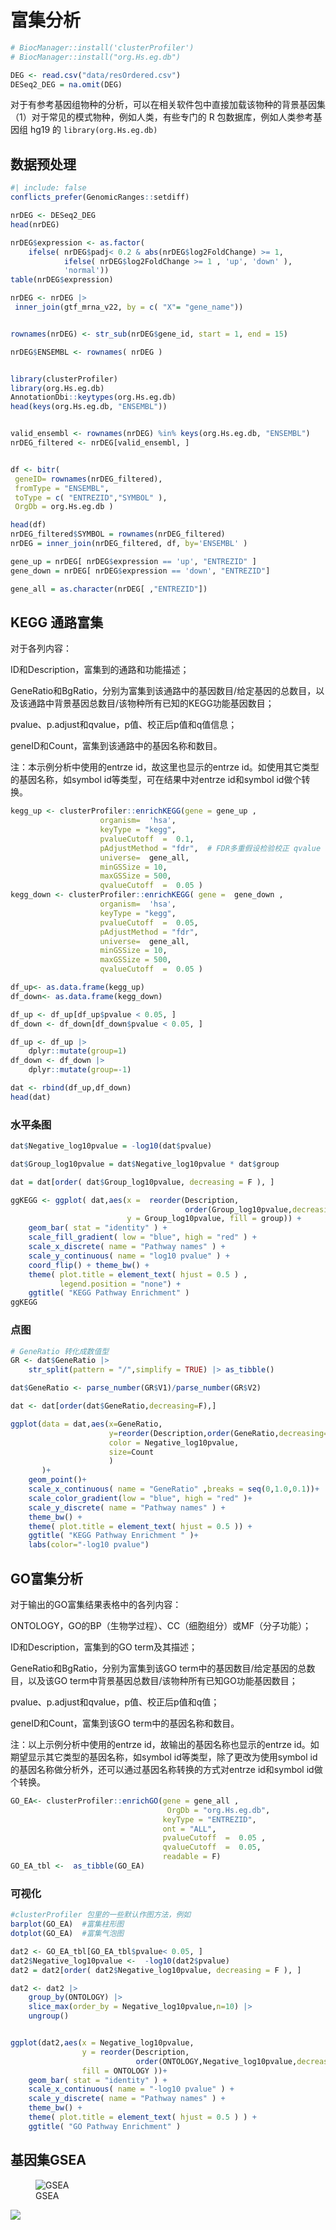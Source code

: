 # 富集分析

```r
# BiocManager::install('clusterProfiler')
# BiocManager::install("org.Hs.eg.db")

DEG <- read.csv("data/resOrdered.csv")
DESeq2_DEG = na.omit(DEG) 
```

对于有参考基因组物种的分析，可以在相关软件包中直接加载该物种的背景基因集 （1）对于常见的模式物种，例如人类，有些专门的 R 包数据库，例如人类参考基因组 hg19 的 `library(org.Hs.eg.db)`

## 数据预处理

```r
#| include: false
conflicts_prefer(GenomicRanges::setdiff)
```

```r
nrDEG <- DESeq2_DEG
head(nrDEG)

nrDEG$expression <- as.factor( 
    ifelse( nrDEG$padj< 0.2 & abs(nrDEG$log2FoldChange) >= 1,
            ifelse( nrDEG$log2FoldChange >= 1 , 'up', 'down' ),
            'normal'))
table(nrDEG$expression)

nrDEG <- nrDEG |> 
 inner_join(gtf_mrna_v22, by = c( "X"= "gene_name"))


rownames(nrDEG) <- str_sub(nrDEG$gene_id, start = 1, end = 15)

nrDEG$ENSEMBL <- rownames( nrDEG )


library(clusterProfiler)
library(org.Hs.eg.db)
AnnotationDbi::keytypes(org.Hs.eg.db)
head(keys(org.Hs.eg.db, "ENSEMBL"))


valid_ensembl <- rownames(nrDEG) %in% keys(org.Hs.eg.db, "ENSEMBL")  
nrDEG_filtered <- nrDEG[valid_ensembl, ]  


df <- bitr(
 geneID= rownames(nrDEG_filtered),
 fromType = "ENSEMBL", 
 toType = c( "ENTREZID","SYMBOL" ), 
 OrgDb = org.Hs.eg.db )

head(df)
nrDEG_filtered$SYMBOL = rownames(nrDEG_filtered)
nrDEG = inner_join(nrDEG_filtered, df, by='ENSEMBL' )

gene_up = nrDEG[ nrDEG$expression == 'up', "ENTREZID" ] 
gene_down = nrDEG[ nrDEG$expression == 'down', "ENTREZID"]

gene_all = as.character(nrDEG[ ,"ENTREZID"])


```

## KEGG 通路富集

对于各列内容：

ID和Description，富集到的通路和功能描述；

GeneRatio和BgRatio，分别为富集到该通路中的基因数目/给定基因的总数目，以及该通路中背景基因总数目/该物种所有已知的KEGG功能基因数目；

pvalue、p.adjust和qvalue，p值、校正后p值和q值信息；

geneID和Count，富集到该通路中的基因名称和数目。

注：本示例分析中使用的entrze id，故这里也显示的entrze id。如使用其它类型的基因名称，如symbol id等类型，可在结果中对entrze id和symbol id做个转换。

```r
kegg_up <- clusterProfiler::enrichKEGG(gene = gene_up ,
                    organism=  'hsa',
                    keyType = "kegg",
                    pvalueCutoff  =  0.1,
                    pAdjustMethod = "fdr",  # FDR多重假设检验校正 qvalue
                    universe=  gene_all,
                    minGSSize = 10,
                    maxGSSize = 500,
                    qvalueCutoff  =  0.05 )
kegg_down <- clusterProfiler::enrichKEGG( gene =  gene_down ,
                    organism=  'hsa',
                    keyType = "kegg",
                    pvalueCutoff  =  0.05,
                    pAdjustMethod = "fdr",
                    universe=  gene_all,
                    minGSSize = 10,
                    maxGSSize = 500,
                    qvalueCutoff  =  0.05 )
```

```r
df_up<- as.data.frame(kegg_up)
df_down<- as.data.frame(kegg_down)
```

```r
df_up <- df_up[df_up$pvalue < 0.05, ]
df_down <- df_down[df_down$pvalue < 0.05, ]
```

```r

df_up <- df_up |> 
    dplyr::mutate(group=1)
df_down <- df_down |> 
    dplyr::mutate(group=-1)

```

```r
dat <- rbind(df_up,df_down)
head(dat)
```

### 水平条图

```r
dat$Negative_log10pvalue = -log10(dat$pvalue)

dat$Group_log10pvalue = dat$Negative_log10pvalue * dat$group

dat = dat[order( dat$Group_log10pvalue, decreasing = F ), ]

ggKEGG <- ggplot( dat,aes(x =  reorder(Description,
                                       order(Group_log10pvalue,decreasing=F)),
                          y = Group_log10pvalue, fill = group)) + 
    geom_bar( stat = "identity" ) + 
    scale_fill_gradient( low = "blue", high = "red" ) + 
    scale_x_discrete( name = "Pathway names" ) +
    scale_y_continuous( name = "log10 pvalue" ) +
    coord_flip() + theme_bw() + 
    theme( plot.title = element_text( hjust = 0.5 ) ,
           legend.position = "none") +
    ggtitle( "KEGG Pathway Enrichment" ) 
ggKEGG
```

### 点图

```r
# GeneRatio 转化成数值型
GR <- dat$GeneRatio |> 
    str_split(pattern = "/",simplify = TRUE) |> as_tibble()

dat$GeneRatio <- parse_number(GR$V1)/parse_number(GR$V2)

dat <- dat[order(dat$GeneRatio,decreasing=F),]

ggplot(data = dat,aes(x=GeneRatio,
                      y=reorder(Description,order(GeneRatio,decreasing=F)),
                      color = Negative_log10pvalue,
                      size=Count
                      )
       )+
    geom_point()+
    scale_x_continuous( name = "GeneRatio" ,breaks = seq(0,1.0,0.1))+
    scale_color_gradient(low = "blue", high = "red" )+
    scale_y_discrete( name = "Pathway names" ) +
    theme_bw() + 
    theme( plot.title = element_text( hjust = 0.5 )) +
    ggtitle( "KEGG Pathway Enrichment " )+
    labs(color="-log10 pvalue")

```

## GO富集分析

对于输出的GO富集结果表格中的各列内容：

ONTOLOGY，GO的BP（生物学过程）、CC（细胞组分）或MF（分子功能）；

ID和Description，富集到的GO term及其描述；

GeneRatio和BgRatio，分别为富集到该GO term中的基因数目/给定基因的总数目，以及该GO term中背景基因总数目/该物种所有已知GO功能基因数目；

pvalue、p.adjust和qvalue，p值、校正后p值和q值；

geneID和Count，富集到该GO term中的基因名称和数目。

注：以上示例分析中使用的entrze id，故输出的基因名称也显示的entrze id。如期望显示其它类型的基因名称，如symbol id等类型，除了更改为使用symbol id的基因名称做分析外，还可以通过基因名称转换的方式对entrze id和symbol id做个转换。

```r
GO_EA<- clusterProfiler::enrichGO(gene = gene_all ,
                                   OrgDb = "org.Hs.eg.db",
                                  keyType = "ENTREZID",
                                  ont = "ALL",
                                  pvalueCutoff  =  0.05 ,
                                  qvalueCutoff  =  0.05,
                                  readable = F)
GO_EA_tbl <-  as_tibble(GO_EA)
```

### 可视化

```r
#clusterProfiler 包里的一些默认作图方法，例如
barplot(GO_EA)  #富集柱形图
dotplot(GO_EA)  #富集气泡图
```

```r
dat2 <- GO_EA_tbl[GO_EA_tbl$pvalue< 0.05, ]
dat2$Negative_log10pvalue <-  -log10(dat2$pvalue)
dat2 = dat2[order( dat2$Negative_log10pvalue, decreasing = F ), ]

dat2 <- dat2 |> 
    group_by(ONTOLOGY) |> 
    slice_max(order_by = Negative_log10pvalue,n=10) |> 
    ungroup()


ggplot(dat2,aes(x = Negative_log10pvalue, 
                y = reorder(Description,
                            order(ONTOLOGY,Negative_log10pvalue,decreasing=F)),
                fill = ONTOLOGY ))+ 
    geom_bar( stat = "identity" ) +
    scale_x_continuous( name = "-log10 pvalue" ) +
    scale_y_discrete( name = "Pathway names" ) +
    theme_bw() + 
    theme( plot.title = element_text( hjust = 0.5 ) ) +
    ggtitle( "GO Pathway Enrichment" ) 
```

## 基因集GSEA

![GSEA](https://img-blog.csdnimg.cn/20181105104509344.gif){fig-align="center"}

![](data/GSEA.gif){fig-align="center"}
